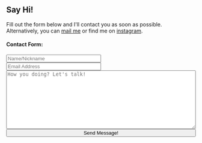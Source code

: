 ## Say Hi!

Fill out the form below and I'll contact you as soon as possible. <br />
Alternatively, you can [mail me](mailto:rakshan793@gmail.com) or find me on [instagram](https://www.instagram.com/freakingrocky).

#### Contact Form:
<form action="https://formspree.io/f/mgepzqag" method="POST">
    <div style="width: 100%;">
        <input type="text" placeholder="Name/Nickname" style="width: 50%;" name="name"/>
        <input type="email" placeholder="Email Address" style="width: 50%;" name="email"/>
        <textarea name="message" cols="30" rows="10" placeholder="How you doing? Let's talk!" style="width: 100%;"></textarea>
        <button style="width: 100%;" class="btn btn-dark" type="submit">
            Send Message!
        </button>
    </div>
</form>

